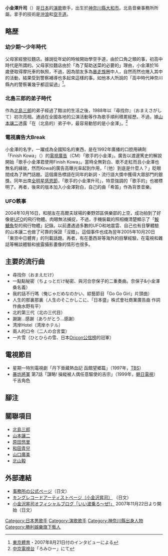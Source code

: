 {{blpsources|time=2020-04-08}}
{{藝人
|姓名 = 小金澤升司
|類型 = 男歌手
|圖片 = 
|圖片簡介 = 
|原名 =
|英文名 =
|暱稱 = 
|出生日期 = {{birth date and age|1958|8|31}}
|出生地點 = {{JPN}}[[神奈川縣|神奈川縣]][[大和市|大和市]]
|音樂類型 = [[演歌|演歌]]
|職業 = [[歌手|歌手]]
|唱片公司 = [[國王唱片|キングレコード]]
|经纪公司 = {{tsl|ja|北島音楽事務所|北島音樂事務所}}
|網站 = [https://web.archive.org/web/20100216171032/http://www.kitajima-music.co.jp/shoji/index.html 事務所の公式ページ]
}}
{{japanese|japanese=小金沢昇司|kana=こがねざわ しょうじ|romaji=Koganezawa Shōji}}
'''小金澤升司'''（{{bd|1958年|8月31日|catIdx=Koganezawa Shouji}}）是[[日本|日本]]的[[演歌|演歌]]歌手，出生於[[神奈川縣|神奈川縣]][[大和市|大和市]]。北島音樂事務所所屬。拿手的技術是[[沖浪|沖浪]]和[[空手道|空手道]]。

== 略歴 ==
=== 幼少期～少年時代 ===
父母家經營拉麵店。據說從年幼的時候開始學空手道，由於口角之類的事，初高中時代是所謂的{{tsl|ja|不良行為少年|不良行為少年|不良少年}}。父母家拉麵店由於「為了幫助送菜的必要的」理由，小金澤於16歲便取得摩托車的執照，不過，因為朋友多為[[暴走族|暴走族]]圈中人，自然而然也捲入其中的活動，結果受到警察補導也多起來這樣的事。如他本人所說的「高中時代神奈川縣內的警察署幾乎都逗留過」<ref>[[東京體育|東京體育]]・2007年8月21日付のインタビューによる</ref>。

=== 北島三郎的弟子時代 ===
作為[[北島三郎|北島三郎]]的弟子經過了黯淡的生活之後，1988年以『尋找你』（おまえさがして）初次亮相。通過在全國各地的公演活動等作為歌手順利積累經歷。不過，據[[山本讓二|山本讓二]]透露「在（北島的）弟子中，最容易動怒的是小金澤」。<ref>[[中京電視台|中京電視台]]「ろみひー」にて</ref>

=== 電視廣告大Break ===
小金澤的名字，一躍成為全國知名的東西，是在1992年廣播的口腔用碘劑「Finish Kowa」（{{tsl|ja|興和|興和 (商社)|興和}}）的[[電視廣告|電視廣告]]（CM）「歌手的小金澤」。廣告以渡邊篤史的解說開始「歌手小金澤君使用Finish Kowa」。當時全無對白、歌不走紅而且小金澤也無名的緣故，然而Kowa的廣告高曝光率起到作用，「（他）到底是什麼人？」眨眼間成為了熱門話題。這個廣告標語在同年的新詞・流行語大獎中獲得大眾部門的銀獎。同年出席[[全明星感謝祭|全明星感恩節]]，「歌手的小金澤升司」，特意強調的「歌手的」也被標明了。再者，後來的版本加入小金澤對白，自己的曲「希笛」作為背景音樂。

=== UFO軼事 ===
2004年10月16日，和朋友在高爾夫球場的秦野郊區俱樂部的上空，成功拍到了好像是[[UFO|UFO]]的飛行物體。肉眼無法捕捉，不過，手機裝載的照相機清楚顯示了「[[鮟鱇魚|鮟鱇魚]]型的飛行物體」記錄。以前遭遇過多數的UFO和地震雲、自己也有目擊體驗的山本讓二也做了可靠的保證「沒錯」。這個事件也成為翌年2005年10月20日「東京中日體育」的刊載話題。再者，有在墨西哥等海外的目擊經驗，在電視和雜誌等暢談體驗和披露攝影畫像的情形也很多。

== 主要的流行曲 ==
* 尋找你（おまえだけ）
* 一點點秘密（ちょっとだけ秘密、與河合奈保子的二重奏曲。奈保子&小金澤桑名義）
* 我的話不行嗎（俺じゃだめなのかい、綜藝節目「Go Go Girl」片頭曲）
* 人生的那裏那裏（人生のそこかしこに、「日本盛」株式會社商業廣告曲 作詞作曲水野有平）
* 北的第三代（北の三代目）
* 謝謝…感謝（ありがとう…感謝）
* 湾岸Hotel（湾岸ホテル）
* 兩人的口令（二人の合言葉）
* 一片雪（ひとひらの雪、日本[[Oricon公信榜|Oricon公信榜]]的冠軍）

== 電視節目 ==
* 星期一特別電視劇「丹下晉藏熱血記 函館望鄉篇」（1997年，[[TBS電視台|TBS]]）
* [[暴坊將軍|暴坊將軍]] 第7話「謀略! 操縱被人偶任意驅使的吉宗」（1999年，[[朝日電視台|朝日電視]]） 千吉角色

== 腳注 ==
{{reflist}}

== 關聯項目 ==
* [[北島三郎|北島三郎]]
* [[山本讓二|山本讓二]]
* [[原田悠里|原田悠里]]
* [[和田青兒|和田青兒]]
* [[山口廣美|山口廣美]]
* [[北山毅|北山毅]]

== 外部連結 ==
* [https://web.archive.org/web/20100216171032/http://www.kitajima-music.co.jp/shoji/index.html 事務所の公式ページ]（日文）
* [http://www.kingrecords.co.jp/koganezawashoji/index.html キングレコードアーティストページ（小金沢昇司）] {{Wayback|url=http://www.kingrecords.co.jp/koganezawashoji/index.html |date=20110511181127 }}（日文）
* [http://ameblo.jp/koganezawa/ 小金沢昇司オフィシャルブログ「いい波乗ろ〜ぜ!」] {{Wayback|url=http://ameblo.jp/koganezawa/ |date=20200920150147 }} 2007年11月22日より開始（日文）

{{King Records}}
{{normdaten}}
{{DEFAULTSORT:Koganezawa Shyouji}}
[[Category:日本男歌手|Category:日本男歌手]]
[[Category:演歌歌手|Category:演歌歌手]]
[[Category:神奈川縣出身人物|Category:神奈川縣出身人物]]
[[Category:勝利娛樂旗下藝人|Category:勝利娛樂旗下藝人]]